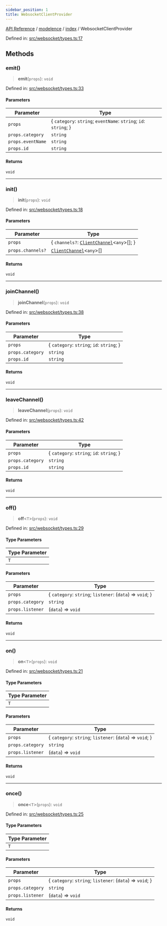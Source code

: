 ```yaml
---
sidebar_position: 1
title: WebsocketClientProvider
---
```


[API Reference](/api-reference/modelence/index/interfaces/../../../index) / [modelence](/api-reference/modelence/index/interfaces/../../index) / [index](/api-reference/modelence/index/interfaces/../index) / WebsocketClientProvider

Defined in: [src/websocket/types.ts:17](https://github.com/modelence/modelence/blob/3b87d65207e4ed7ebee0b08a19692450fec0975a/packages/modelence/src/websocket/types.ts#L17)

## Methods

### emit()

> **emit**(`props`): `void`

Defined in: [src/websocket/types.ts:33](https://github.com/modelence/modelence/blob/3b87d65207e4ed7ebee0b08a19692450fec0975a/packages/modelence/src/websocket/types.ts#L33)

#### Parameters

| Parameter | Type |
| ------ | ------ |
| `props` | \{ `category`: `string`; `eventName`: `string`; `id`: `string`; \} |
| `props.category` | `string` |
| `props.eventName` | `string` |
| `props.id` | `string` |

#### Returns

`void`

***

### init()

> **init**(`props`): `void`

Defined in: [src/websocket/types.ts:18](https://github.com/modelence/modelence/blob/3b87d65207e4ed7ebee0b08a19692450fec0975a/packages/modelence/src/websocket/types.ts#L18)

#### Parameters

| Parameter | Type |
| ------ | ------ |
| `props` | \{ `channels?`: [`ClientChannel`](/api-reference/modelence/index/interfaces/../../client/classes/ClientChannel)\<`any`\>[]; \} |
| `props.channels?` | [`ClientChannel`](/api-reference/modelence/index/interfaces/../../client/classes/ClientChannel)\<`any`\>[] |

#### Returns

`void`

***

### joinChannel()

> **joinChannel**(`props`): `void`

Defined in: [src/websocket/types.ts:38](https://github.com/modelence/modelence/blob/3b87d65207e4ed7ebee0b08a19692450fec0975a/packages/modelence/src/websocket/types.ts#L38)

#### Parameters

| Parameter | Type |
| ------ | ------ |
| `props` | \{ `category`: `string`; `id`: `string`; \} |
| `props.category` | `string` |
| `props.id` | `string` |

#### Returns

`void`

***

### leaveChannel()

> **leaveChannel**(`props`): `void`

Defined in: [src/websocket/types.ts:42](https://github.com/modelence/modelence/blob/3b87d65207e4ed7ebee0b08a19692450fec0975a/packages/modelence/src/websocket/types.ts#L42)

#### Parameters

| Parameter | Type |
| ------ | ------ |
| `props` | \{ `category`: `string`; `id`: `string`; \} |
| `props.category` | `string` |
| `props.id` | `string` |

#### Returns

`void`

***

### off()

> **off**\<`T`\>(`props`): `void`

Defined in: [src/websocket/types.ts:29](https://github.com/modelence/modelence/blob/3b87d65207e4ed7ebee0b08a19692450fec0975a/packages/modelence/src/websocket/types.ts#L29)

#### Type Parameters

| Type Parameter |
| ------ |
| `T` |

#### Parameters

| Parameter | Type |
| ------ | ------ |
| `props` | \{ `category`: `string`; `listener`: (`data`) => `void`; \} |
| `props.category` | `string` |
| `props.listener` | (`data`) => `void` |

#### Returns

`void`

***

### on()

> **on**\<`T`\>(`props`): `void`

Defined in: [src/websocket/types.ts:21](https://github.com/modelence/modelence/blob/3b87d65207e4ed7ebee0b08a19692450fec0975a/packages/modelence/src/websocket/types.ts#L21)

#### Type Parameters

| Type Parameter |
| ------ |
| `T` |

#### Parameters

| Parameter | Type |
| ------ | ------ |
| `props` | \{ `category`: `string`; `listener`: (`data`) => `void`; \} |
| `props.category` | `string` |
| `props.listener` | (`data`) => `void` |

#### Returns

`void`

***

### once()

> **once**\<`T`\>(`props`): `void`

Defined in: [src/websocket/types.ts:25](https://github.com/modelence/modelence/blob/3b87d65207e4ed7ebee0b08a19692450fec0975a/packages/modelence/src/websocket/types.ts#L25)

#### Type Parameters

| Type Parameter |
| ------ |
| `T` |

#### Parameters

| Parameter | Type |
| ------ | ------ |
| `props` | \{ `category`: `string`; `listener`: (`data`) => `void`; \} |
| `props.category` | `string` |
| `props.listener` | (`data`) => `void` |

#### Returns

`void`
